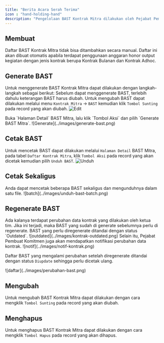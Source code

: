 ```yaml
---
title: "Berita Acara Serah Terima"
icon : "hand-holding-hand"
description: "Pengelolaan BAST Kontrak Mitra dilakukan oleh Pejabat Pembuat Komitmen."
---
```

## Membuat

<Note>
Daftar BAST Kontrak Mitra tidak bisa ditambahkan secara manual. Daftar ini akan dibuat otomatis apabila terdapat penggunaan anggaran honor output kegiatan dengan jenis kontrak berupa Kontrak Bulanan dan Kontrak Adhoc.
</Note>

## Generate BAST
Untuk menggenerate BAST Kontrak Mitra dapat dilakukan dengan langkah-langkah sebagai berikut:
<Steps>
    <Step title="Edit Keterangan BAST">
    Sebelum dapat menggenerate BAST, terlebih dahulu keterangan BAST harus diubah. Untuk mengubah BAST dapat dilakukan melalui menu `Kontrak Mitra` -> `BAST` kemudian klik `Tombol Sunting` pada record yang akan diubah.
    <Frame caption="Edit Data BAST Kontrak Mitra">
        ![Edit](../images/edit-bast.png)
    </Frame>
  </Step>

<Step title="Generate BAST Kontrak Mitra">
    Buka `Halaman Detail` BAST Mitra, lalu klik `Tombol Aksi` dan pilih `Generate BAST Mitra`.
    <Frame caption="Generate BAST Kontrak Mitra">
        ![Generate](../images/generate-bast.png)
    </Frame>
  </Step>
</Steps>

## Cetak BAST
Untuk mencetak BAST dapat dilakukan melalui `Halaman Detail` BAST Mitra, pada tabel `Daftar Kontrak Mitra`, klik `Tombol Aksi` pada record yang akan dicetak kemudian pilih `Unduh BAST`.
    <Frame caption="Unduh BAST Kontrak Mitra">
        ![Unduh](../images/unduh-bast.png)
    </Frame>
## Cetak Sekaligus
<Tip>
    Anda dapat mencetak beberapa BAST sekaligus dan mengunduhnya dalam satu file.
<Frame caption="Cetak sekaligus BAST kontrak mitra">
    ![batch](../images/unduh-bast-batch.png)
</Frame>
</Tip>

## Regenerate BAST
<Warning>
    Ada kalanya terdapat perubahan data kontrak yang dilakukan oleh ketua tim. Jika ini terjadi, maka BAST yang sudah di generate sebelumnya perlu di regenerate. BAST yang perlu diregenerate ditandai dengan status `Outdated`.
    <Frame caption="BAST Outdated">
    ![outdated](../images/kontrak-outdated.png)
    </Frame>
Selain itu, Pejabat Pembuat Komitmen juga akan mendapatkan notifikasi perubahan data kontrak.
  <Frame caption="Notifikasi perubahan data kontrak">
    ![notif](../images/notif-kontrak.png)
    </Frame>
</Warning>

Daftar BAST yang mengalami perubahan setelah diregenerate ditandai dengan status `Diupdate` sehingga perlu dicetak ulang.
  <Frame caption="Daftar BAST yang berubah setelah regenerate">
    ![daftar](../images/perubahan-bast.png)
    </Frame>

## Mengubah

Untuk mengubah BAST Kontrak Mitra dapat dilakukan dengan cara mengklik `Tombol Sunting` pada record yang akan diubah.

## Menghapus

Untuk menghapus BAST Kontrak Mitra dapat dilakukan dengan cara mengklik `Tombol Hapus` pada record yang akan dihapus.
